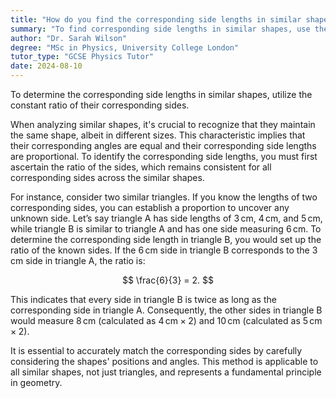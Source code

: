 ```yaml
---
title: "How do you find the corresponding side lengths in similar shapes?"
summary: "To find corresponding side lengths in similar shapes, use the ratio of their corresponding sides, which is constant."
author: "Dr. Sarah Wilson"
degree: "MSc in Physics, University College London"
tutor_type: "GCSE Physics Tutor"
date: 2024-08-10
---
```


To determine the corresponding side lengths in similar shapes, utilize the constant ratio of their corresponding sides.

When analyzing similar shapes, it's crucial to recognize that they maintain the same shape, albeit in different sizes. This characteristic implies that their corresponding angles are equal and their corresponding side lengths are proportional. To identify the corresponding side lengths, you must first ascertain the ratio of the sides, which remains consistent for all corresponding sides across the similar shapes.

For instance, consider two similar triangles. If you know the lengths of two corresponding sides, you can establish a proportion to uncover any unknown side. Let’s say triangle A has side lengths of $3 \, \text{cm}$, $4 \, \text{cm}$, and $5 \, \text{cm}$, while triangle B is similar to triangle A and has one side measuring $6 \, \text{cm}$. To determine the corresponding side length in triangle B, you would set up the ratio of the known sides. If the $6 \, \text{cm}$ side in triangle B corresponds to the $3 \, \text{cm}$ side in triangle A, the ratio is:

$$
\frac{6}{3} = 2.
$$

This indicates that every side in triangle B is twice as long as the corresponding side in triangle A. Consequently, the other sides in triangle B would measure $8 \, \text{cm}$ (calculated as $4 \, \text{cm} \times 2$) and $10 \, \text{cm}$ (calculated as $5 \, \text{cm} \times 2$).

It is essential to accurately match the corresponding sides by carefully considering the shapes' positions and angles. This method is applicable to all similar shapes, not just triangles, and represents a fundamental principle in geometry.
    